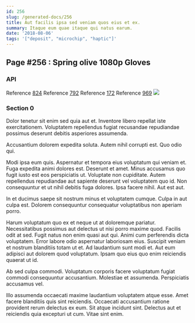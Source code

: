 ```yaml
---
id: 256
slug: /generated-docs/256
title: Aut facilis ipsa sed veniam quos eius et ex.
summary: Itaque eum quae itaque qui natus earum.
date: '2018-08-06'
tags: '["deposit", "microchip", "haptic"]'
---
```

## Page #256 : Spring olive 1080p Gloves

### API



Reference [824](/generated-docs/824)
Reference [792](/generated-docs/792)
Reference [172](/generated-docs/172)
Reference [969](/generated-docs/969)
![](/assets/cats-3.jpg)

### Section 0
Dolor tenetur sit enim sed quia aut et. Inventore libero repellat iste exercitationem. Voluptatem repellendus fugiat recusandae repudiandae possimus deserunt debitis asperiores assumenda.
 Accusantium dolorem expedita soluta. Autem nihil corrupti est. Quo odio qui.
 Modi ipsa eum quis. Aspernatur et tempora eius voluptatum qui veniam et. Fuga expedita animi dolores est. Deserunt et amet. Minus accusamus quo fugit iusto est eos perspiciatis ut. Voluptate non cupiditate.
Autem repellendus repudiandae aut sapiente deserunt vel voluptatem quo id. Non consequuntur et ut nihil debitis fuga dolores. Ipsa facere nihil. Aut est aut.
 In et ducimus saepe sit nostrum minus et voluptatem cumque. Culpa in aut culpa est. Dolorem consequuntur consequatur voluptatibus non aperiam porro.
 Harum voluptatum quo ex et neque ut at doloremque pariatur. Necessitatibus possimus aut delectus ut nisi porro maxime quod. Facilis odit at sed. Fugit natus non enim quasi aut qui.
Animi cum perferendis dicta voluptatem. Error labore odio aspernatur laboriosam eius. Suscipit veniam et nostrum blanditiis totam ut et. Ad laudantium sunt modi et. Aut eum adipisci aut dolorem quod voluptatum. Ipsam quo eius quo enim reiciendis quaerat ut id.
 Ab sed culpa commodi. Voluptatum corporis facere voluptatum fugiat commodi consequuntur accusantium. Molestiae et assumenda. Perspiciatis accusamus vel.
 Illo assumenda occaecati maxime laudantium voluptatem atque esse. Amet facere blanditiis quis sint reiciendis. Occaecati accusantium ratione provident rerum delectus ex eum. Sit atque incidunt sint. Delectus aut et reiciendis quia excepturi ut cum. Vitae sint enim.
